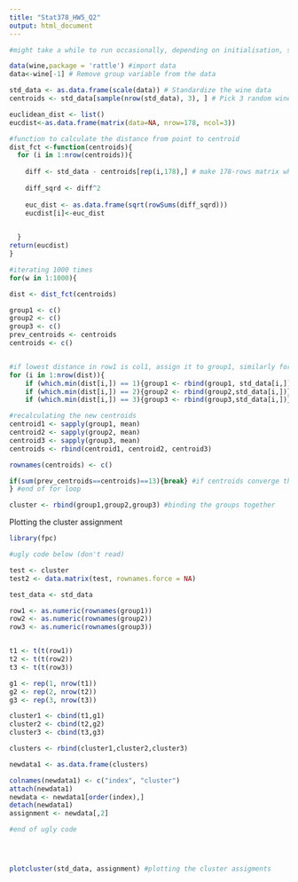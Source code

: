 ```yaml
---
title: "Stat378_HW5_Q2"
output: html_document
---
```


```r
#might take a while to run occasionally, depending on initialisation, sometimes fast, sometimes slow.

data(wine,package = 'rattle') #import data
data<-wine[-1] # Remove group variable from the data

std_data <- as.data.frame(scale(data)) # Standardize the wine data
centroids <- std_data[sample(nrow(std_data), 3), ] # Pick 3 random wines to start with

euclidean_dist <- list()
eucdist<-as.data.frame(matrix(data=NA, nrow=178, ncol=3))

#function to calculate the distance from point to centroid
dist_fct <-function(centroids){
  for (i in 1:nrow(centroids)){
   
    diff <- std_data - centroids[rep(i,178),] # make 178-rows matrix where each row is a copy of a row in ranwine. And subtract that matrix from the original data to get the difference.
    
    diff_sqrd <- diff^2
   
    euc_dist <- as.data.frame(sqrt(rowSums(diff_sqrd)))
    eucdist[i]<-euc_dist

 
  }
return(eucdist)
}

#iterating 1000 times
for(w in 1:1000){

dist <- dist_fct(centroids)

group1 <- c()
group2 <- c()
group3 <- c()
prev_centroids <- centroids
centroids <- c()


#if lowest distance in row1 is col1, assign it to group1, similarly for group2 and group3
for (i in 1:nrow(dist)){
    if (which.min(dist[i,]) == 1){group1 <- rbind(group1, std_data[i,])} 
    if (which.min(dist[i,]) == 2){group2 <- rbind(group2,std_data[i,])}
    if (which.min(dist[i,]) == 3){group3 <- rbind(group3,std_data[i,])}}

#recalculating the new centroids
centroid1 <- sapply(group1, mean)
centroid2 <- sapply(group2, mean)
centroid3 <- sapply(group3, mean)
centroids <- rbind(centroid1, centroid2, centroid3)

rownames(centroids) <- c()

if(sum(prev_centroids==centroids)==13){break} #if centroids converge then break
} #end of for loop

cluster <- rbind(group1,group2,group3) #binding the groups together


```

Plotting the cluster assignment
```r
library(fpc)

#ugly code below (don't read)

test <- cluster 
test2 <- data.matrix(test, rownames.force = NA)

test_data <- std_data

row1 <- as.numeric(rownames(group1))
row2 <- as.numeric(rownames(group2))
row3 <- as.numeric(rownames(group3))


t1 <- t(t(row1))
t2 <- t(t(row2))
t3 <- t(t(row3))

g1 <- rep(1, nrow(t1))
g2 <- rep(2, nrow(t2))
g3 <- rep(3, nrow(t3))

cluster1 <- cbind(t1,g1)
cluster2 <- cbind(t2,g2)
cluster3 <- cbind(t3,g3)

clusters <- rbind(cluster1,cluster2,cluster3)

newdata1 <- as.data.frame(clusters)

colnames(newdata1) <- c("index", "cluster")
attach(newdata1)
newdata <- newdata1[order(index),]
detach(newdata1)
assignment <- newdata[,2] 

#end of ugly code




plotcluster(std_data, assignment) #plotting the cluster assigments
```




